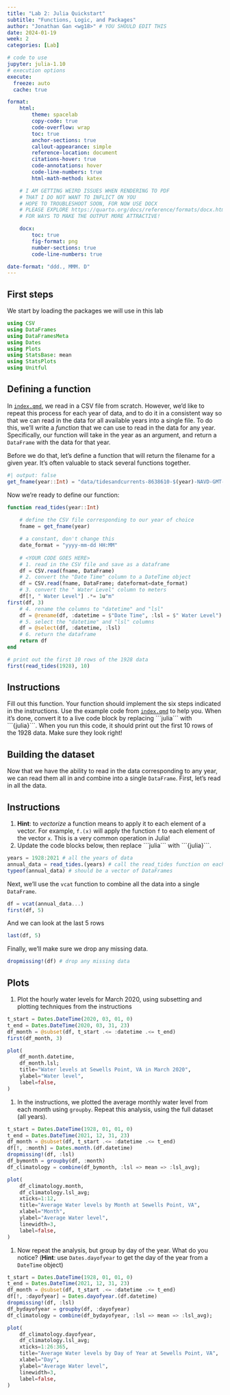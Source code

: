 ```yaml
---
title: "Lab 2: Julia Quickstart"
subtitle: "Functions, Logic, and Packages"
author: "Jonathan Gan <wg18>" # YOU SHOULD EDIT THIS
date: 2024-01-19
week: 2
categories: [Lab]

# code to use
jupyter: julia-1.10
# execution options
execute:
  freeze: auto  
  cache: true

format: 
    html:
        theme: spacelab
        copy-code: true
        code-overflow: wrap
        toc: true
        anchor-sections: true
        callout-appearance: simple
        reference-location: document
        citations-hover: true
        code-annotations: hover
        code-line-numbers: true
        html-math-method: katex

    # I AM GETTING WEIRD ISSUES WHEN RENDERING TO PDF
    # THAT I DO NOT WANT TO INFLICT ON YOU
    # HOPE TO TROUBLESHOOT SOON, FOR NOW USE DOCX
    # PLEASE EXPLORE https://quarto.org/docs/reference/formats/docx.html
    # FOR WAYS TO MAKE THE OUTPUT MORE ATTRACTIVE!

    docx: 
        toc: true
        fig-format: png
        number-sections: true
        code-line-numbers: true

date-format: "ddd., MMM. D"
---
```


## First steps

We start by loading the packages we will use in this lab

```julia
using CSV
using DataFrames
using DataFramesMeta
using Dates
using Plots
using StatsBase: mean
using StatsPlots
using Unitful
```

## Defining a function

In [`index.qmd`](index.qmd), we read in a CSV file from scratch.
However, we'd like to repeat this process for each year of data, and to do it in a consistent way so that we can read in the data for all available years into a single file.
To do this, we'll write a *function* that we can use to read in the data for any year.
Specifically, our function will take in the year as an argument, and return a `DataFrame` with the data for that year.

Before we do that, let's define a function that will return the filename for a given year.
It's often valuable to stack several functions together.

```julia
#| output: false
get_fname(year::Int) = "data/tidesandcurrents-8638610-$(year)-NAVD-GMT-metric.csv"
```

Now we're ready to define our function:

```julia

function read_tides(year::Int)
    
    # define the CSV file corresponding to our year of choice
    fname = get_fname(year)

    # a constant, don't change this
    date_format = "yyyy-mm-dd HH:MM"
    
    # <YOUR CODE GOES HERE>
    # 1. read in the CSV file and save as a dataframe
    df = CSV.read(fname, DataFrame)
    # 2. convert the "Date Time" column to a DateTime object
    df = CSV.read(fname, DataFrame; dateformat=date_format)
    # 3. convert the " Water Level" column to meters
    df[!, " Water Level"] .*= 1u"m"
first(df, 3)
    # 4. rename the columns to "datetime" and "lsl"
    df = @rename(df, :datetime = $"Date Time", :lsl = $" Water Level")
    # 5. select the "datetime" and "lsl" columns
    df = @select(df, :datetime, :lsl)
    # 6. return the dataframe
    return df
end

# print out the first 10 rows of the 1928 data
first(read_tides(1928), 10) 
```

::: {.callout-important}
## Instructions

Fill out this function.
Your function should implement the six steps indicated in the instructions.
Use the example code from [`index.qmd`](index.qmd) to help you.
When it's done, convert it to a live code block by replacing \```julia\``` with \```{julia}\```.
When you run this code, it should print out the first 10 rows of the 1928 data.
Make sure they look right!
:::

## Building the dataset

Now that we have the ability to read in the data corresponding to any year, we can read them all in and combine into a single `DataFrame`.
First, let's read in all the data.

::: {.callout-important}
## Instructions

1. **Hint**: to _vectorize_ a function means to apply it to each element of a vector. For example, `f.(x)` will apply the function `f` to each element of the vector `x`. This is a very common operation in Julia!
1. Update the code blocks below, then replace \```julia\``` with \```{julia}\```.
:::

```julia
years = 1928:2021 # all the years of data
annual_data = read_tides.(years) # call the read_tides function on each year (see hint above!)
typeof(annual_data) # should be a vector of DataFrames
```

Next, we'll use the `vcat` function to combine all the data into a single `DataFrame`.

```julia
df = vcat(annual_data...)
first(df, 5)
```

And we can look at the last 5 rows

```julia
last(df, 5)
```

Finally, we'll make sure we drop any missing data.

```julia
dropmissing!(df) # drop any missing data
```

## Plots

1. Plot the hourly water levels for March 2020, using subsetting and plotting techniques from the instructions

```julia
t_start = Dates.DateTime(2020, 03, 01, 0)
t_end = Dates.DateTime(2020, 03, 31, 23)
df_month = @subset(df, t_start .<= :datetime .<= t_end)
first(df_month, 3)

plot(
    df_month.datetime,
    df_month.lsl;
    title="Water levels at Sewells Point, VA in March 2020",
    ylabel="Water level",
    label=false,
)
```

1. In the instructions, we plotted the average monthly water level from each month using `groupby`. Repeat this analysis, using the full dataset (all years). 
```julia
t_start = Dates.DateTime(1928, 01, 01, 0)
t_end = Dates.DateTime(2021, 12, 31, 23)
df_month = @subset(df, t_start .<= :datetime .<= t_end)
df[!, :month] = Dates.month.(df.datetime)
dropmissing!(df, :lsl)
df_bymonth = groupby(df, :month)
df_climatology = combine(df_bymonth, :lsl => mean => :lsl_avg);

plot(
    df_climatology.month,
    df_climatology.lsl_avg;
    xticks=1:12,
    title="Average Water levels by Month at Sewells Point, VA",
    xlabel="Month",
    ylabel="Average Water level",
    linewidth=3,
    label=false,
)
```
1. Now repeat the analysis, but group by day of the year. What do you notice? (**Hint**: use `Dates.dayofyear` to get the day of the year from a `DateTime` object)
```julia
t_start = Dates.DateTime(1928, 01, 01, 0)
t_end = Dates.DateTime(2021, 12, 31, 23)
df_month = @subset(df, t_start .<= :datetime .<= t_end)
df[!, :dayofyear] = Dates.dayofyear.(df.datetime)
dropmissing!(df, :lsl)
df_bydayofyear = groupby(df, :dayofyear)
df_climatology = combine(df_bydayofyear, :lsl => mean => :lsl_avg);

plot(
    df_climatology.dayofyear,
    df_climatology.lsl_avg;
    xticks=1:26:365,
    title="Average Water levels by Day of Year at Sewells Point, VA",
    xlabel="Day",
    ylabel="Average Water level",
    linewidth=3,
    label=false,
)
```
